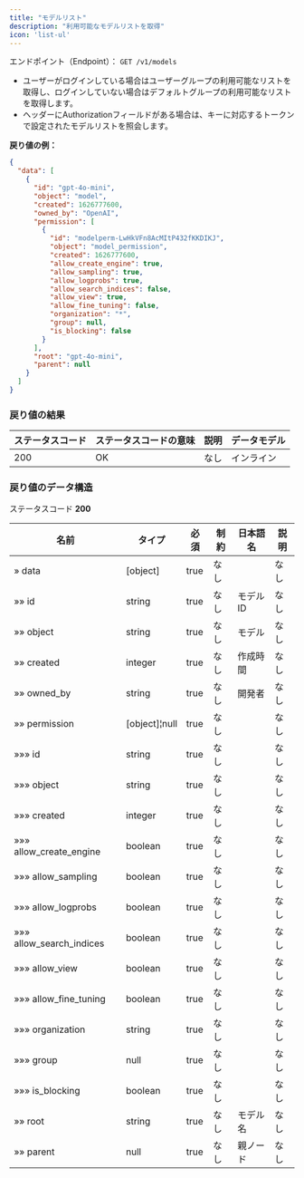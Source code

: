 ```yaml
---
title: "モデルリスト"
description: "利用可能なモデルリストを取得"
icon: 'list-ul'
---
```


エンドポイント（Endpoint）： `GET /v1/models`

- ユーザーがログインしている場合はユーザーグループの利用可能なリストを取得し、ログインしていない場合はデフォルトグループの利用可能なリストを取得します。
- ヘッダーにAuthorizationフィールドがある場合は、キーに対応するトークンで設定されたモデルリストを照会します。

**戻り値の例：**

```json
{
  "data": [
    {
      "id": "gpt-4o-mini",
      "object": "model",
      "created": 1626777600,
      "owned_by": "OpenAI",
      "permission": [
        {
          "id": "modelperm-LwHkVFn8AcMItP432fKKDIKJ",
          "object": "model_permission",
          "created": 1626777600,
          "allow_create_engine": true,
          "allow_sampling": true,
          "allow_logprobs": true,
          "allow_search_indices": false,
          "allow_view": true,
          "allow_fine_tuning": false,
          "organization": "*",
          "group": null,
          "is_blocking": false
        }
      ],
      "root": "gpt-4o-mini",
      "parent": null
    }
  ]
}
```

### 戻り値の結果

|ステータスコード | ステータスコードの意味 | 説明 | データモデル|
|---|---|---|---|
|200|OK|なし|インライン|

### 戻り値のデータ構造

ステータスコード **200**

|名前 | タイプ | 必須 | 制約 | 日本語名 | 説明|
|---|---|---|---|---|---|
|» data|[object]|true|なし||なし|
|»» id|string|true|なし|モデルID|なし|
|»» object|string|true|なし|モデル|なし|
|»» created|integer|true|なし|作成時間|なし|
|»» owned_by|string|true|なし|開発者|なし|
|»» permission|[object]¦null|true|なし||なし|
|»»» id|string|true|なし||なし|
|»»» object|string|true|なし||なし|
|»»» created|integer|true|なし||なし|
|»»» allow_create_engine|boolean|true|なし||なし|
|»»» allow_sampling|boolean|true|なし||なし|
|»»» allow_logprobs|boolean|true|なし||なし|
|»»» allow_search_indices|boolean|true|なし||なし|
|»»» allow_view|boolean|true|なし||なし|
|»»» allow_fine_tuning|boolean|true|なし||なし|
|»»» organization|string|true|なし||なし|
|»»» group|null|true|なし||なし|
|»»» is_blocking|boolean|true|なし||なし|
|»» root|string|true|なし|モデル名|なし|
|»» parent|null|true|なし|親ノード|なし|